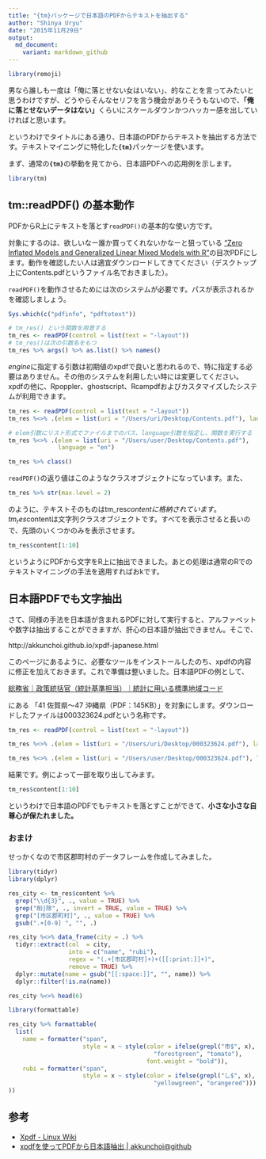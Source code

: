 ```yaml
---
title: "{tm}パッケージで日本語のPDFからテキストを抽出する"
author: "Shinya Uryu"
date: "2015年11月29日"
output: 
  md_document:
    variant: markdown_github
---
```


```r
library(remoji)
```

男なら誰しも一度は「俺に落とせない女はいない」、的なことを言ってみたいと思うわけですが、どうやら<span class="hlt_bf">そんなセリフを言う機会がありそうもない</span>ので、**「俺に落とせないデータはない」**くらいにスケールダウンかつハッカー感を出していければと思います。

というわけでタイトルにある通り、日本語のPDFからテキストを抽出する方法です。テキストマイニングに特化した**`{tm}`**パッケージを使います。

まず、通常の**`{tm}`**の挙動を見てから、日本語PDFへの応用例を示します。

```r
library(tm)
```

## tm::readPDF() の基本動作

PDFからR上にテキストを落とす`readPDF()`の基本的な使い方です。

対象にするのは、欲しいなー誰か買ってくれないかなーと狙っている ["Zero Inflated Models and Generalized Linear Mixed Models with R"](http://www.highstat.com/book4.htm)の目次PDFにします。動作を確認したい人は適宜ダウンロードしてきてください（デスクトップ上にContents.pdfというファイル名でおきました）。

`readPDF()`を動作させるためには次のシステムが必要です。パスが表示されるかを確認しましょう。

```r
Sys.which(c("pdfinfo", "pdftotext"))
```

```r
# tm_res() という関数を用意する
tm_res <- readPDF(control = list(text = "-layout"))
# tm_res()は次の引数名をもつ
tm_res %>% args() %>% as.list() %>% names()
```

*engine*に指定する引数は初期値のxpdfで良いと思われるので、特に指定する必要はありません。その他のシステムを利用したい時には変更してください。xpdfの他に、Rpoppler、ghostscript、Rcampdfおよびカスタマイズしたシステムが利用できます。

```r
tm_res <- readPDF(control = list(text = "-layout"))
tm_res %<>% .(elem = list(uri = "/Users/uri/Desktop/Contents.pdf"), language = "en")
```

```r
# elem引数にリスト形式でファイルまでのパス、language引数を指定し、関数を実行する
tm_res %<>% .(elem = list(uri = "/Users/user/Desktop/Contents.pdf"), 
              language = "en")
```

```r
tm_res %>% class()
```

`readPDF()`の返り値はこのようなクラスオブジェクトになっています。また、

```r
tm_res %>% str(max.level = 2)
```

のように、テキストそのものはtm_res$contentに格納されています。tm_res$contentは文字列クラスオブジェクトです。すべてを表示させると長いので、先頭のいくつかのみを表示させます。

```r
tm_res$content[1:10]
```

というようにPDFから文字をR上に抽出できました。あとの処理は通常のRでのテキストマイニングの手法を適用すればおkです。

## 日本語PDFでも文字抽出

さて、同様の手法を日本語が含まれるPDFに対して実行すると、アルファベットや数字は抽出することができますが、肝心の日本語が抽出できません。そこで、

http://akkunchoi.github.io/xpdf-japanese.html

このページにあるように、必要なツールをインストールしたのち、xpdfの内容に修正を加えておきます。これで準備は整いました。日本語PDFの例として、

[総務省｜政策統括官（統計基準担当）｜統計に用いる標準地域コード](http://www.soumu.go.jp/toukei_toukatsu/index/seido/9-5.htm)

にある 「41 佐賀県～47 沖縄県（PDF：145KB）」を対象にします。ダウンロードしたファイルは000323624.pdfという名称です。

```r
tm_res <- readPDF(control = list(text = "-layout"))
```

```r
tm_res %<>% .(elem = list(uri = "/Users/uri/Desktop/000323624.pdf"), language = "ja")
```

```r
tm_res %<>% .(elem = list(uri = "/Users/user/Desktop/000323624.pdf"), language = "ja")
```

結果です。例によって一部を取り出してみます。

```r
tm_res$content[1:10]
```

というわけで日本語のPDFでもテキストを落とすことができて、**小さな小さな自尊心が保たれました。**

### おまけ

せっかくなので市区郡町村のデータフレームを作成してみました。

```r
library(tidyr)
library(dplyr)
```

```r
res_city <- tm_res$content %>% 
  grep("\\d{3}", ., value = TRUE) %>% 
  grep("削|除", ., invert = TRUE, value = TRUE) %>% 
  grep("[市区郡町村]", ., value = TRUE) %>% 
  gsub(".+[0-9] ", "", .)

res_city %<>% data_frame(city = .) %>% 
  tidyr::extract(col  = city,
                 into = c("name", "rubi"),
                 regex = "(.+[市区郡町村]+)+([[:print:]]+)",
                 remove = TRUE) %>%
  dplyr::mutate(name = gsub("[[:space:]]", "", name)) %>% 
  dplyr::filter(!is.na(name))
```

```r
res_city %<>% head(6)

library(formattable)

res_city %>% formattable(
  list(
    name = formatter("span", 
                     style = x ~ style(color = ifelse(grepl("市$", x), 
                                         "forestgreen", "tomato"),
                                       font.weight = "bold")),
    rubi = formatter("span", 
                     style = x ~ style(color = ifelse(grepl("し$", x), 
                                         "yellowgreen", "orangered")))
))
```




## 参考

* [Xpdf - Linux Wiki](http://oku.edu.mie-u.ac.jp/~okumura/linux/?Xpdf)
* [xpdfを使ってPDFから日本語抽出 | akkunchoi@github](http://akkunchoi.github.io/xpdf-japanese.html)


